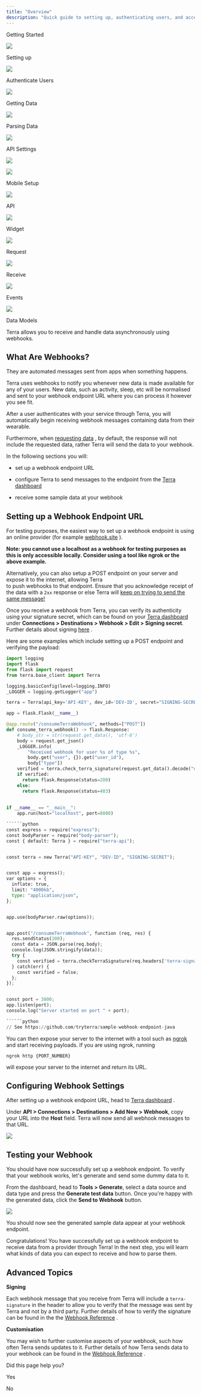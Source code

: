 ```yaml
---
title: "Overview"
description: "Quick guide to setting up, authenticating users, and accessing data using the API"
---
```

Getting Started  
  
![](https://terradocs.s3.eu-west-2.amazonaws.com/icons/getting-started.png)

Setting up  
  
![](https://terradocs.s3.eu-west-2.amazonaws.com/icons/install-on-backend.png)

Authenticate Users  
  
![](https://terradocs.s3.eu-west-2.amazonaws.com/icons/authenticate-users.png)

Getting Data  
  
![](https://terradocs.s3.eu-west-2.amazonaws.com/icons/receive-data.png)

Parsing Data  
  
![](https://terradocs.s3.eu-west-2.amazonaws.com/icons/understand-our-data.png)

API Settings  
  
![](https://terradocs.s3.eu-west-2.amazonaws.com/icons/customise-terra.png)

![](https://terradocs.s3.eu-west-2.amazonaws.com/icons/manage-integrations.png)  
  
Mobile Setup

![](https://terradocs.s3.eu-west-2.amazonaws.com/icons/api-data-models.png)  
  
API

![](https://terradocs.s3.eu-west-2.amazonaws.com/icons/widget.png)  
  
Widget

![](https://terradocs.s3.eu-west-2.amazonaws.com/icons/historical-data.png)  
  
Request

![](https://terradocs.s3.eu-west-2.amazonaws.com/icons/new-data.png)  
  
Receive

![](https://terradocs.s3.eu-west-2.amazonaws.com/icons/event-types.png)  
  
Events

![](https://terradocs.s3.eu-west-2.amazonaws.com/icons/api-data-models.png)  
  
Data Models

Terra allows you to receive and handle data asynchronously using webhooks.

## What Are Webhooks?

They are automated messages sent from apps when something happens.

Terra uses webhooks to notify you whenever new data is made available for any of your users. New data, such as activity, sleep, etc will be normalised and sent to your webhook endpoint URL where you can process it however you see fit.

After a user authenticates with your service through Terra, you will automatically begin receiving webhook messages containing data from their wearable.

Furthermore, when [requesting data](/docs/historical-data)
, by default, the response will not include the requested data, rather Terra will send the data to your webhook.

In the following sections you will:

*   set up a webhook endpoint URL
*   configure Terra to send messages to the endpoint from the [Terra dashboard](https://dashboard.tryterra.co/terraapi/customise)
    
*   receive some sample data at your webhook

## Setting up a Webhook Endpoint URL

For testing purposes, the easiest way to set up a webhook endpoint is using an online provider (for example [webhook.site](https://webhook.site)
).

**Note: you cannot use a localhost as a webhook for testing purposes as this is only accessible locally. Consider using a tool like ngrok or the above example.**

Alternatively, you can also setup a POST endpoint on your server and expose it to the internet, allowing Terra  
to push webhooks to that endpoint. Ensure that you acknowledge receipt of the data with a `2xx` response or else Terra will [keep on trying to send the same message!](/reference/webhook-settings#retries)

Once you receive a webhook from Terra, you can verify its authenticity using your signature secret, which can be found on your [Terra dashboard](https://dashboard.tryterra.co)
 under **Connections > Destinations > Webhook > Edit > Signing secret**. Further details about signing [here](/reference/signing)
.

Here are some examples which include setting up a POST endpoint and verifying the payload:

```python
import logging
import flask
from flask import request
from terra.base_client import Terra

logging.basicConfig(level=logging.INFO)
_LOGGER = logging.getLogger("app")

terra = Terra(api_key='API-KEY', dev_id='DEV-ID', secret="SIGNING-SECRET")

app = flask.Flask(__name__)

@app.route("/consumeTerraWebhook", methods=["POST"])
def consume_terra_webhook() -> flask.Response:
    # body_str = str(request.get_data(), 'utf-8')
    body = request.get_json()
    _LOGGER.info(
        "Received webhook for user %s of type %s",
        body.get("user", {}).get("user_id"),
        body["type"])
    verified = terra.check_terra_signature(request.get_data().decode("utf-8"), request.headers['terra-signature'])
    if verified:
      return flask.Response(status=200)
    else:
      return flask.Response(status=403)
    
    
if __name__ == "__main__":
    app.run(host="localhost", port=8080)

``````python
const express = require("express");
const bodyParser = require("body-parser");
const { default: Terra } = require("terra-api");


const terra = new Terra("API-KEY", "DEV-ID", "SIGNING-SECRET");


const app = express();
var options = {
  inflate: true,
  limit: "4000kb",
  type: "application/json",
};


app.use(bodyParser.raw(options));


app.post("/consumeTerraWebhook", function (req, res) {
  res.sendStatus(200);
  const data = JSON.parse(req.body);
  console.log(JSON.stringify(data));
  try {
    const verified = terra.checkTerraSignature(req.headers['terra-signature'], req.body);
  } catch(err) {
    const verified = false;
  };
});


const port = 3000;
app.listen(port);
console.log("Server started on port " + port);

``````python
// See https://github.com/tryterra/sample-webhook-endpoint-java

```

You can then expose your server to the internet with a tool such as [ngrok](https://ngrok.com/)
 and start receiving payloads. If you are using ngrok, running

`ngrok http {PORT_NUMBER}`

will expose your server to the internet and return its URL.

## Configuring Webhook Settings

After setting up a webhook endpoint URL, head to [Terra dashboard](https://dashboard.tryterra.co/terraapi/customise)
.

Under **API > Connections > Destinations > Add New > Webhook**, copy your URL into the **Host** field. Terra will now send all webhook messages to that URL.

![](https://files.readme.io/a3f1dc8-Screenshot_2023-12-05_at_10.01.02.png)

## Testing your Webhook

You should have now successfully set up a webhook endpoint. To verify that your webhook works, let's generate and send some dummy data to it.

From the dashboard, head to **Tools > Generate**, select a data source and data type and press the **Generate test data** button. Once you're happy with the generated data, click the **Send to Webhook** button.

![](https://files.readme.io/74fc189-Screenshot_2023-12-05_at_10.11.42.png)

You should now see the generated sample data appear at your webhook endpoint.

Congratulations! You have successfully set up a webhook endpoint to receive data from a provider through Terra! In the next step, you will learn what kinds of data you can expect to receive and how to parse them.

## Advanced Topics

**Signing**

Each webhook message that you receive from Terra will include a `terra-signature` in the header to allow you to verify that the message was sent by Terra and not by a third party. Further details of how to verify the signature can be found in the the [Webhook Reference](/reference/webhook-settings)
.

**Customisation**

You may wish to further customise aspects of your webhook, such how often Terra sends updates to it. Further details of how Terra sends data to your webhook can be found in the [Webhook Reference](/reference/webhook-settings)
.

Did this page help you?

Yes

No